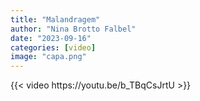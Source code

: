 ```yaml
---
title: "Malandragem"
author: "Nina Brotto Falbel"
date: "2023-09-16"
categories: [video]
image: "capa.png"
---
```


{{< video https://youtu.be/b_TBqCsJrtU >}}

